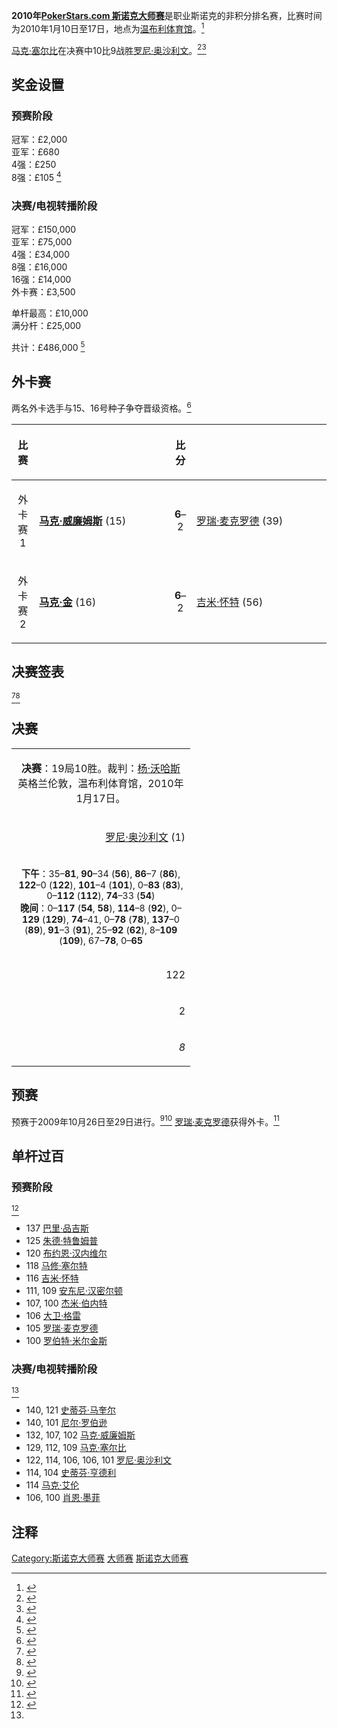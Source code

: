 {{noteTA
|G1=Snooker
}}
{{桌球大赛
|tournament_name=[[斯诺克大师赛|PokerStars.com 斯诺克大师赛]]
|dates=2010年1月10日-17日
|venue=[[温布利体育馆|温布利体育馆]]
|location=[[伦敦|伦敦]]
|country={{ENG}}
|organisation=[[世界台联|世界台联]]
|format=非积分排名赛
|Total prize fund=£486,000
|winners_share=£150,000
|highest_break=140 (x2)
|winner={{Flag icon|ENG}} [[马克·塞尔比|马克·塞尔比]]
|runner_up={{Flag icon|ENG}} [[罗尼·奥沙利文|罗尼·奥沙利文]]
|score=10–9
|previous=[[2009年斯诺克大师赛|2009]]
|next=[[2011年斯诺克大师赛|2011]]}}

'''2010年[[斯诺克大师赛|PokerStars.com 斯诺克大师赛]]'''是职业斯诺克的非积分排名赛，比赛时间为2010年1月10日至17日，地点为[[温布利体育馆|温布利体育馆]]。<ref>{{Cite web|url=http://www.telegraph.co.uk/sport/othersports/snooker/6941757/Masters-snooker-seals-sponsorship-deal.html|title=Masters snooker seals sponsorship deal|last=Garbett|first=Paul|date=2010-01-06|publisher=[[The_Daily_Telegraph|The Daily Telegraph]]|accessdate=2010-01-06|archive-date=2010-01-09|archive-url=https://web.archive.org/web/20100109131339/http://www.telegraph.co.uk/sport/othersports/snooker/6941757/Masters-snooker-seals-sponsorship-deal.html|dead-url=no}}</ref>

[[马克·塞尔比|马克·塞尔比]]在决赛中10比9战胜[[罗尼·奥沙利文|罗尼·奥沙利文]]。<ref>{{Cite web|url=http://www.worldsnooker.com/masters10_news-105436.htm?tid=148|title=Comeback King Selby Shocks Rocket|date=2010-01-18|publisher=[[World_Professional_Billiards_and_Snooker_Association|WPBSA]]|accessdate=2010-01-18|archive-date=2010-01-21|archive-url=https://web.archive.org/web/20100121143204/http://www.worldsnooker.com/masters10_news-105525.htm?tid=148|dead-url=no}}</ref><ref>{{Cite web|url=http://news.bbc.co.uk/sport2/hi/other_sports/snooker/8464301.stm|title=Selby shocks O'sullivan at Masters final|date=2010-01-18|work=BBC Sport|accessdate=2010-01-20|archive-date=2010-01-20|archive-url=https://web.archive.org/web/20100120081649/http://news.bbc.co.uk/sport2/hi/other_sports/snooker/8464301.stm|dead-url=no}}</ref>
{{TOC limit|4}}
{{Clear}}

==奖金设置==
===预赛阶段===
冠军：£2,000<br />
亚军：£680<br />
4强：£250<br />
8强：£105 <ref>{{Cite web|url=http://www.global-snooker.com/Masters-Snooker-Qualifying-2009-10.asp|title=2009–10 Masters Qualifying Event|publisher=Global Snooker|accessdate=2010-01-11|deadurl=yes|archiveurl=https://web.archive.org/web/20100113110615/http://www.global-snooker.com/Masters-Snooker-qualifying-2009-10.asp|archivedate=2010-01-13}}</ref>

===决赛/电视转播阶段===
{{Col-begin}}
{{Col-2}}
冠军：£150,000<br />
亚军：£75,000<br />
4强：£34,000<br />
8强：£16,000<br />
16强：£14,000<br />
外卡赛：£3,500

{{Col-2}}

单杆最高：£10,000<br />
满分杆：£25,000

共计：£486,000 <ref>{{Cite web|url=http://www.global-snooker.com/Pokerstars-Masters-2010-prize-fund.asp|title=Prize Fund|publisher=Global Snooker|accessdate=2010-01-18|deadurl=yes|archiveurl=https://web.archive.org/web/20100116224717/http://www.global-snooker.com/Pokerstars-Masters-2010-prize-fund.asp|archivedate=2010-01-16}}</ref>
{{Col-end}}

==外卡赛==
两名外卡选手与15、16号种子争夺晋级资格。<ref>{{Cite web|url=http://snookerscene.blogspot.com/2009/12/jungle-jimmy-gets-wembley-wildcard.html|title=Jungle Jimmy gets Wembley wildcard|date=2009-12-07|publisher=[http://snookerscene.blogspot.com Snooker Scene Blog]|accessdate=2010-01-06|archive-date=2011-01-10|archive-url=https://web.archive.org/web/20110110174027/http://snookerscene.blogspot.com/2009/12/jungle-jimmy-gets-wembley-wildcard.html|dead-url=no}}</ref>

{| class="wikitable" style="font-size: 90%; margin: 1em auto 1em auto;"
|-
! 比赛 
! width=200 |
! 比分
! width=200 |
|-
| align="center" | 外卡赛1
| {{Flag icon|WAL}} '''[[马克·威廉姆斯|马克·威廉姆斯]]''' (15)
| align="center" | '''6'''–2
| {{Flag icon|ENG}} [[罗瑞·麦克罗德|罗瑞·麦克罗德]] (39)
|-
| align="center" | 外卡赛2
| {{Flag icon|ENG}}  '''[[马克·金|马克·金]]''' (16)
| align="center" | '''6'''–2
| {{Flag icon|ENG}} [[吉米·怀特|吉米·怀特]] (56)
|}

==决赛签表==
{{16TeamBracket| RD1= 16强 <br />11局6胜
| RD2= 四分之一决赛<br />11局6胜
| RD3= 半决赛 <br />11局6胜
| RD4= 决赛 <br />19局10胜
| RD1-seed01=1
| RD1-team01={{nowrap|{{Flag icon|ENG}} '''[[罗尼·奥沙利文|罗尼·奥沙利文]]'''}}
| RD1-score01='''6'''
| RD1-seed02=9
| RD1-team02={{Flag icon|AUS}} [[尼尔·罗伯逊|尼尔·罗伯逊]]
| RD1-score02=4
| RD1-seed03=8
| RD1-team03={{Flag icon|HKG}} [[傅家俊|傅家俊]]
| RD1-score03=2
| RD1-seed04=14
| RD1-team04={{Flag icon|ENG}} '''[[彼得·艾伯顿|彼得·艾伯顿]]'''
| RD1-score04='''6'''
| RD1-seed05=5
| RD1-team05={{Flag icon|ENG}} [[阿利斯特·卡特|阿利斯特·卡特]]
| RD1-score05=3
| RD1-seed06=15
| RD1-team06={{Flag icon|WAL}} '''[[马克·威廉姆斯|马克·威廉姆斯]]'''
| RD1-score06='''6'''
| RD1-seed07=4
| RD1-team07={{Flag icon|ENG}} '''[[肖恩·墨菲|肖恩·墨菲]]'''
| RD1-score07='''6'''
| RD1-seed08=10
| RD1-team08={{Flag icon|SCO}} [[史蒂芬·亨德利|史蒂芬·亨德利]]
| RD1-score08=4
| RD1-seed09=3
| RD1-team09={{Flag icon|SCO}} '''[[史蒂芬·马奎尔|史蒂芬·马奎尔]]'''
| RD1-score09='''6'''
| RD1-seed10=16
| RD1-team10={{Flag icon|ENG}} [[马克·金|马克·金]]
| RD1-score10=3
| RD1-seed11=6
| RD1-team11={{Flag icon|WAL}} '''[[瑞恩·戴|瑞恩·戴]]'''
| RD1-score11='''6'''
| RD1-seed12=12
| RD1-team12={{Flag icon|ENG}} [[乔·佩里|乔·佩里]]
| RD1-score12=0
| RD1-seed13=7
| RD1-team13={{Flag icon|ENG}} '''[[马克·塞尔比|马克·塞尔比]]'''
| RD1-score13='''6'''
| RD1-seed14=13
| RD1-team14={{Flag icon|CHN}} [[丁俊晖|丁俊晖]]
| RD1-score14=1
| RD1-seed15=2
| RD1-team15={{Flag icon|SCO}} [[约翰·希金斯|约翰·希金斯]]
| RD1-score15=3
| RD1-seed16=11
| RD1-team16={{Flag icon|NIR}} '''[[马克·艾伦|马克·艾伦]]'''
| RD1-score16='''6'''
| RD2-seed01=1
| RD2-team01={{nowrap|{{Flag icon|ENG}} '''[[罗尼·奥沙利文|罗尼·奥沙利文]]'''}}
| RD2-score01='''6'''
| RD2-seed02=14
| RD2-team02={{Flag icon|ENG}} [[彼得·艾伯顿|彼得·艾伯顿]]
| RD2-score02=3
| RD2-seed03=15
| RD2-team03={{Flag icon|WAL}} '''[[马克·威廉姆斯|马克·威廉姆斯]]'''
| RD2-score03='''6'''
| RD2-seed04=4
| RD2-team04={{Flag icon|ENG}} [[肖恩·墨菲|肖恩·墨菲]]
| RD2-score04=4
| RD2-seed05=3
| RD2-team05={{Flag icon|SCO}} '''[[史蒂芬·马奎尔|史蒂芬·马奎尔]]'''
| RD2-score05='''6'''
| RD2-seed06=6
| RD2-team06={{Flag icon|WAL}} [[瑞恩·戴|瑞恩·戴]]
| RD2-score06=1
| RD2-seed07=7
| RD2-team07={{Flag icon|ENG}} '''[[马克·塞尔比|马克·塞尔比]]'''
| RD2-score07='''6'''
| RD2-seed08=11
| RD2-team08={{Flag icon|NIR}} [[马克·艾伦|马克·艾伦]]
| RD2-score08=5
| RD3-seed01=1
| RD3-team01={{nowrap|{{Flag icon|ENG}} '''[[罗尼·奥沙利文|罗尼·奥沙利文]]'''}}
| RD3-score01='''6'''
| RD3-seed02=15
| RD3-team02={{Flag icon|WAL}} [[马克·威廉姆斯|马克·威廉姆斯]]
| RD3-score02=5
| RD3-seed03=3
| RD3-team03={{Flag icon|SCO}} [[史蒂芬·马奎尔|史蒂芬·马奎尔]]
| RD3-score03=3
| RD3-seed04=7
| RD3-team04={{Flag icon|ENG}} '''[[马克·塞尔比|马克·塞尔比]]'''
| RD3-score04='''6'''
| RD4-seed01=1
| RD4-team01={{nowrap|{{Flag icon|ENG}} [[罗尼·奥沙利文|罗尼·奥沙利文]]}}
| RD4-score01=9
| RD4-seed02=7
| RD4-team02={{Flag icon|ENG}} '''[[马克·塞尔比|马克·塞尔比]]'''
| RD4-score02='''10'''
}}

<ref name="gs me r">{{Cite web|url=http://www.global-snooker.com/Masters-2010-Schedule.asp|title=Main Event (Results)|publisher=[http://www.global-snooker.com Global Snooker]|accessdate=2010-01-06|deadurl=yes|archiveurl=https://web.archive.org/web/20100113110523/http://www.global-snooker.com/Masters-2010-Schedule.asp|archivedate=2010-01-13}}</ref><ref>{{Cite web|url=http://www.worldsnooker.com/masters10_draw.htm?tid=148|title=Main Event (Draw)|publisher=[[World_Professional_Billiards_and_Snooker_Association|WPBSA]]|accessdate=2010-01-06|archive-date=2009-12-23|archive-url=https://web.archive.org/web/20091223023332/http://www.worldsnooker.com/masters10_draw.htm?tid=148|dead-url=no}}</ref>

==决赛==
{| class="wikitable" style="font-size: 95%; margin: 1em auto 1em auto;"
|-
| colspan="3" align="center" bgcolor="#ffd700" | '''决赛'''：19局10胜。裁判：[[杨·沃哈斯|杨·沃哈斯]]<br />英格兰伦敦，温布利体育馆，2010年1月17日。
|-
| width = "270" align="right" | [[罗尼·奥沙利文|罗尼·奥沙利文]] (1)<br />{{ENG}}
| width = "100" align="center" | 9–'''10'''
| width = "270" align="left"| '''[[马克·塞尔比|马克·塞尔比]]''' (7) <br />{{ENG}}
|-
| colspan="3" align="center" style="font-size: 90%" | '''下午'''：35–'''81''', '''90'''–34 ('''56'''), '''86'''–7 ('''86'''), '''122'''–0 ('''122'''), '''101'''–4 ('''101'''), 0–'''83''' ('''83'''), 0–'''112''' ('''112'''), '''74'''–33 ('''54''')<br />'''晚间'''：0–'''117''' ('''54''', '''58'''), '''114'''–8 ('''92'''), 0–'''129''' ('''129'''), '''74'''–41, 0–'''78''' ('''78'''), '''137'''–0 ('''89'''), '''91'''–3 ('''91'''), 25–'''92''' ('''62'''), 8–'''109''' ('''109'''), 67–'''78''', 0–'''65'''
|-
| align="right" | 122
| align="center" | 单杆最高
| '''129'''
|-
| align="right" | 2
| align="center" | 单杆过百
| '''3'''
|-
| align="right" | ''8''
| align="center" | 单杆50+
| ''8''
|}

==预赛==
预赛于2009年10月26日至29日进行。<ref>{{Cite web|url=http://www.global-snooker.com/Masters-Snooker-Qualifying-2009-schedule.asp|title=Qualifying (Results)|publisher=Global Snooker|accessdate=2010-01-06|deadurl=yes|archiveurl=https://web.archive.org/web/20100102113256/http://www.global-snooker.com/Masters-Snooker-qualifying-2009-schedule.asp|archivedate=2010-01-02}}</ref><ref>{{Cite web|url=http://www.worldsnooker.com/masters10_Qualifying_draw.htm?tid=147|title=Qualifying (Draw)|publisher=[[World_Professional_Billiards_and_Snooker_Association|WPBSA]]|accessdate=2010-01-06|archive-date=2009-10-26|archive-url=https://web.archive.org/web/20091026143454/http://www.worldsnooker.com/masters10_qualifying_draw.htm?tid=147|dead-url=no}}</ref> [[罗瑞·麦克罗德|罗瑞·麦克罗德]]获得外卡。<ref>{{Cite web|url=http://www.sportinglife.com/snooker/news/story_get.cgi?STORY_NAME=snooker/09/10/29/manual_210731.html|title=McLeod ready for Masters debut|publisher=[[Sporting_Life_(newspaper)|Sporting Life]]|accessdate=2010-01-06|archiveurl=https://web.archive.org/web/20110605032744/http://www.sportinglife.com/snooker/news/story_get.cgi?STORY_NAME=snooker%2F09%2F10%2F29%2Fmanual_210731.html|archivedate=2011-06-05|deadurl=yes}}</ref>

{{48TeamBracket|
| RD1=第1轮<br />7局4胜
| RD2=第2轮<br />9局5胜
| RD3=第3轮<br />9局5胜
| RD4=第4轮<br />9局5胜
| RD5=半决赛<br />9局5胜
| RD6=决赛<br />11局6胜
| RD1-seed01={{Flag icon|ENG}}
| RD1-team01=[[马修·塞尔特|马修·塞尔特]]
| RD1-score01=3
| RD1-seed02={{Flag icon|ENG}}
| RD1-team02='''[[本·伍勒斯登|本·伍勒斯登]]'''
| RD1-score02='''4'''
| RD1-seed03={{Flag icon|CHN}}
| RD1-team03='''[[刘菘|刘菘]]'''
| RD1-score03='''4'''
| RD1-seed04={{Flag icon|ENG}}
| RD1-team04=[[萨姆·拜耳德|萨姆·拜耳德]]
| RD1-score04=2
| RD1-seed05={{Flag icon|ENG}}
| RD1-team05='''[[马丁·戈尔德|马丁·戈尔德]]'''
| RD1-score05='''4'''
| RD1-seed06={{Flag icon|ENG}}
| RD1-team06=[[克里斯·诺布里|克里斯·诺布里]]
| RD1-score06=3
| RD1-seed07={{Flag icon|IRL}}
| RD1-team07=[[肯·达赫迪|肯·达赫迪]]
| RD1-score07=2
| RD1-seed08={{Flag icon|WAL}}
| RD1-team08='''[[迈克尔·怀特|迈克尔·怀特]]'''
| RD1-score08='''4'''
| RD1-seed09={{Flag icon|THA}}
| RD1-team09=[[阿塔西·马希蒂|阿塔西·马希蒂]]
| RD1-score09=1
| RD1-seed10={{Flag icon|ENG}}
| RD1-team10='''[[大卫·格雷|大卫·格雷]]'''
| RD1-score10='''4'''
| RD1-seed11={{Flag icon|ENG}}
| RD1-team11='''[[吉米·怀特|吉米·怀特]]'''
| RD1-score11='''4'''
| RD1-seed12={{Flag icon|ENG}}
| RD1-team12=[[安德鲁·诺曼|安德鲁·诺曼]]
| RD1-score12=1
| RD1-seed13={{Flag icon|WAL}}
| RD1-team13='''[[丹尼·威尔斯|丹尼·威尔斯]]'''
| RD1-score13='''4'''
| RD1-seed14={{Flag icon|ENG}}
| RD1-team14=[[吉米·罗伯逊|吉米·罗伯逊]]
| RD1-score14=1
| RD1-seed15={{Flag icon|ENG}}
| RD1-team15=[[李·佩奇|李·佩奇]]
| RD1-score15=2
| RD1-seed16={{Flag icon|BEL}}
| RD1-team16='''[[布约恩·汉内维尔|布约恩·汉内维尔]]'''
| RD1-score16='''4'''
| RD1-seed17={{Flag icon|ENG}}
| RD1-team17=[[戴维·吉尔伯特|戴维·吉尔伯特]]
| RD1-score17=1
| RD1-seed18={{Flag icon|CHN}}
| RD1-team18='''[[张安达|张安达]]'''
| RD1-score18='''4'''
| RD1-seed19={{Flag icon|ENG}}
| RD1-team19='''[[安德鲁·希金森|安德鲁·希金森]]'''
| RD1-score19='''4'''
| RD1-seed20={{Flag icon|THA}}
| RD1-team20=[[诺帕多·桑尼尔|诺帕多·桑尼尔]]
| RD1-score20=1
| RD1-seed21={{Flag icon|ENG}}
| RD1-team21='''[[西蒙·贝德福德|西蒙·贝德福德]]'''
| RD1-score21='''4'''
| RD1-seed22={{Flag icon|ENG}}
| RD1-team22=[[克雷格·斯台曼|克雷格·斯台曼]]
| RD1-score22=1
| RD1-seed23={{Flag icon|ENG}}
| RD1-team23=[[马克·乔伊斯|马克·乔伊斯]]
| RD1-score23=1
| RD1-seed24={{Flag icon|THA}}
| RD1-team24='''[[詹姆斯·瓦塔纳|詹姆斯·瓦塔纳]]'''
| RD1-score24='''4'''
| RD1-seed25={{Flag icon|ENG}}
| RD1-team25=[[汤姆·福特|汤姆·福特]]
| RD1-score25=w/d
| RD1-seed26={{Flag icon|ENG}}
| RD1-team26='''[[乔·乔吉亚|乔·乔吉亚]]'''
| RD1-score26='''w/o'''
| RD1-seed27={{Flag icon|ENG}}
| RD1-team27='''[[马修·考奇|马修·考奇]]'''
| RD1-score27='''4'''
| RD1-seed28={{Flag icon|IRE}}
| RD1-team28={{Nowrap|[[布雷登·奥多诺戈|布雷登·奥多诺戈]]}}
| RD1-score28=2
| RD1-seed29={{Flag icon|ENG}}
| RD1-team29='''[[罗伯特·米尔金斯|罗伯特·米尔金斯]]'''
| RD1-score29='''4'''
| RD1-seed30={{Flag icon|ENG}}
| RD1-team30=[[大卫·霍根|大卫·霍根]]
| RD1-score30=2
| RD1-seed31={{Flag icon|ENG}}
| RD1-team31='''[[巴里·品吉斯|巴里·品吉斯]]'''
| RD1-score31='''4'''
| RD1-seed32={{Flag icon|NIR}}
| RD1-team32=[[乔丹·布朗|乔丹·布朗]]
| RD1-score32=2
| RD2-seed01={{Flag icon|ENG}}
| RD2-team01=[[巴里·霍金斯|巴里·霍金斯]]
| RD2-score01=1
| RD2-seed02={{Flag icon|ENG}}
| RD2-team02='''[[本·伍勒斯登|本·伍勒斯登]]'''
| RD2-score02='''5'''
| RD2-seed03={{Flag icon|IRL}}
| RD2-team03=[[费加尔·奥布莱恩|费加尔·奥布莱恩]]
| RD2-score03=4
| RD2-seed04={{Flag icon|CHN}}
| RD2-team04='''[[刘菘|刘菘]]'''
| RD2-score04='''5'''
| RD2-seed05={{Flag icon|NIR}}
| RD2-team05=[[杰拉德·格林|杰拉德·格林]]
| RD2-score05=3
| RD2-seed06={{Flag icon|ENG}}
| RD2-team06='''[[马丁·戈尔德|马丁·戈尔德]]'''
| RD2-score06='''5'''
| RD2-seed07={{Flag icon|ENG}}
| RD2-team07='''[[迈克尔·霍尔特|迈克尔·霍尔特]]'''
| RD2-score07='''5'''
| RD2-seed08={{Flag icon|WAL}}
| RD2-team08=[[迈克尔·怀特|迈克尔·怀特]]
| RD2-score08=3
| RD2-seed09={{Flag icon|ENG}}
| RD2-team09=[[史蒂芬·李|史蒂芬·李]]
| RD2-score09=3
| RD2-seed10={{Flag icon|ENG}}
| RD2-team10='''[[大卫·格雷|大卫·格雷]]'''
| RD2-score10='''5'''
| RD2-seed11={{Flag icon|ENG}}
| RD2-team11=[[伊恩·麦克洛克|伊恩·麦克洛克]]
| RD2-score11=3
| RD2-seed12={{Flag icon|ENG}}
| RD2-team12='''[[吉米·怀特|吉米·怀特]]'''
| RD2-score12='''5'''
| RD2-seed13={{Flag icon|ENG}}
| RD2-team13='''[[罗瑞·麦克罗德|罗瑞·麦克罗德]]'''
| RD2-score13='''5'''
| RD2-seed14={{Flag icon|WAL}}
| RD2-team14=[[丹尼·威尔斯|丹尼·威尔斯]]
| RD2-score14=0
| RD2-seed15={{Flag icon|ENG}}
| RD2-team15='''[[里奇·沃登|里奇·沃登]]'''
| RD2-score15='''5'''
| RD2-seed16={{Flag icon|BEL}}
| RD2-team16=[[布约恩·汉内维尔|布约恩·汉内维尔]]
| RD2-score16=0
| RD2-seed17={{Flag icon|ENG}}
| RD2-team17=[[戴维·哈罗德|戴维·哈罗德]]
| RD2-score17=2
| RD2-seed18={{Flag icon|CHN}}
| RD2-team18='''[[张安达|张安达]]'''
| RD2-score18='''5'''
| RD2-seed19={{Flag icon|ENG}}
| RD2-team19=[[朱德·特鲁姆普|朱德·特鲁姆普]]
| RD2-score19=1
| RD2-seed20={{Flag icon|ENG}}
| RD2-team20={{Nowrap|'''[[安德鲁·希金森|安德鲁·希金森]]'''}}
| RD2-score20='''5'''
| RD2-seed21={{Flag icon|WAL}}
| RD2-team21='''[[马修·史蒂文斯|马修·史蒂文斯]]'''
| RD2-score21='''5'''
| RD2-seed22={{Flag icon|ENG}}
| RD2-team22=[[西蒙·贝德福德|西蒙·贝德福德]]
| RD2-score22=2
| RD2-seed23={{Flag icon|ENG}}
| RD2-team23=[[斯图尔特·宾汉姆|斯图尔特·宾汉姆]]
| RD2-score23=4
| RD2-seed24={{Flag icon|THA}}
| RD2-team24='''[[詹姆斯·瓦塔纳|詹姆斯·瓦塔纳]]'''
| RD2-score24='''5'''
| RD2-seed25={{Flag icon|NIR}}
| RD2-team25=[[乔·斯维尔|乔·斯维尔]]
| RD2-score25=2
| RD2-seed26={{Flag icon|ENG}}
| RD2-team26='''[[乔·乔吉亚|乔·乔吉亚]]'''
| RD2-score26='''5'''
| RD2-seed27={{Flag icon|ENG}}
| RD2-team27='''[[安东尼·汉密尔顿|安东尼·汉密尔顿]]'''
| RD2-score27='''5'''
| RD2-seed28={{Flag icon|ENG}}
| RD2-team28=[[马修·考奇|马修·考奇]]
| RD2-score28=0
| RD2-seed29={{Flag icon|SCO}}
| RD2-team29=[[杰米·伯内特|杰米·伯内特]]
| RD2-score29=3
| RD2-seed30={{Flag icon|ENG}}
| RD2-team30='''[[罗伯特·米尔金斯|罗伯特·米尔金斯]]'''
| RD2-score30='''5'''
| RD2-seed31={{Flag icon|ENG}}
| RD2-team31=[[杰米·柯普|杰米·柯普]]
| RD2-score31=2
| RD2-seed32={{Flag icon|ENG}}
| RD2-team32='''[[巴里·品吉斯|巴里·品吉斯]]'''
| RD2-score32='''5'''
| RD3-seed01={{Flag icon|ENG}}
| RD3-team01='''[[本·伍勒斯登|本·伍勒斯登]]'''
| RD3-score01='''5'''
| RD3-seed02={{Flag icon|CHN}}
| RD3-team02=[[刘菘|刘菘]]
| RD3-score02=1
| RD3-seed03={{Flag icon|ENG}}
| RD3-team03=[[马丁·戈尔德|马丁·戈尔德]]
| RD3-score03=4
| RD3-seed04={{Flag icon|ENG}}
| RD3-team04='''[[迈克尔·霍尔特|迈克尔·霍尔特]]'''
| RD3-score04='''5'''
| RD3-seed05={{Flag icon|ENG}}
| RD3-team05='''[[大卫·格雷|大卫·格雷]]'''
| RD3-score05='''5'''
| RD3-seed06={{Flag icon|ENG}}
| RD3-team06=[[吉米·怀特|吉米·怀特]]
| RD3-score06=4
| RD3-seed07={{Flag icon|ENG}}
| RD3-team07='''[[罗瑞·麦克罗德|罗瑞·麦克罗德]]'''
| RD3-score07='''5'''
| RD3-seed08={{Flag icon|ENG}}
| RD3-team08=[[里奇·沃登|里奇·沃登]]
| RD3-score08=2
| RD3-seed09={{Flag icon|CHN}}
| RD3-team09=[[张安达|张安达]]
| RD3-score09=3
| RD3-seed10={{Flag icon|ENG}}
| RD3-team10={{Nowrap|'''[[安德鲁·希金森|安德鲁·希金森]]'''}}
| RD3-score10='''5'''
| RD3-seed11={{Flag icon|WAL}}
| RD3-team11='''[[马修·史蒂文斯|马修·史蒂文斯]]'''
| RD3-score11='''5'''
| RD3-seed12={{Flag icon|THA}}
| RD3-team12=[[詹姆斯·瓦塔纳|詹姆斯·瓦塔纳]]
| RD3-score12=3
| RD3-seed13={{Flag icon|ENG}}
| RD3-team13=[[乔·乔吉亚|乔·乔吉亚]]
| RD3-score13=1
| RD3-seed14={{Flag icon|ENG}}
| RD3-team14='''[[安东尼·汉密尔顿|安东尼·汉密尔顿]]'''
| RD3-score14='''5'''
| RD3-seed15={{Flag icon|ENG}}
| RD3-team15=[[罗伯特·米尔金斯|罗伯特·米尔金斯]]
| RD3-score15=4
| RD3-seed16={{Flag icon|ENG}}
| RD3-team16='''[[巴里·品吉斯|巴里·品吉斯]]'''
| RD3-score16='''5'''
| RD4-seed01={{Flag icon|ENG}}
| RD4-team01='''[[本·伍勒斯登|本·伍勒斯登]]'''
| RD4-score01='''5'''
| RD4-seed02={{Flag icon|ENG}}
| RD4-team02=[[迈克尔·霍尔特|迈克尔·霍尔特]]
| RD4-score02=3
| RD4-seed03={{Flag icon|ENG}}
| RD4-team03=[[大卫·格雷|大卫·格雷]]
| RD4-score03=2
| RD4-seed04={{Flag icon|ENG}}
| RD4-team04='''[[罗瑞·麦克罗德|罗瑞·麦克罗德]]'''
| RD4-score04='''5'''
| RD4-seed05={{Flag icon|ENG}}
| RD4-team05={{Nowrap|'''[[安德鲁·希金森|安德鲁·希金森]]'''}}
| RD4-score05='''5'''
| RD4-seed06={{Flag icon|WAL}}
| RD4-team06=[[马修·史蒂文斯|马修·史蒂文斯]]
| RD4-score06=1
| RD4-seed07={{Flag icon|ENG}}
| RD4-team07='''[[安东尼·汉密尔顿|安东尼·汉密尔顿]]'''
| RD4-score07='''5'''
| RD4-seed08={{Flag icon|ENG}}
| RD4-team08=[[巴里·品吉斯|巴里·品吉斯]]
| RD4-score08=0
| RD5-seed01={{Flag icon|ENG}}
| RD5-team01=[[本·伍勒斯登|本·伍勒斯登]]
| RD5-score01=1
| RD5-seed02={{Flag icon|ENG}}
| RD5-team02='''[[罗瑞·麦克罗德|罗瑞·麦克罗德]]'''
| RD5-score02='''5'''
| RD5-seed03={{Flag icon|ENG}}
| RD5-team03={{Nowrap|'''[[安德鲁·希金森|安德鲁·希金森]]'''}}
| RD5-score03='''5'''
| RD5-seed04={{Flag icon|ENG}}
| RD5-team04=[[安东尼·汉密尔顿|安东尼·汉密尔顿]]
| RD5-score04=3
| RD6-seed01={{Flag icon|ENG}}
| RD6-team01='''[[罗瑞·麦克罗德|罗瑞·麦克罗德]]'''
| RD6-score01='''6'''
| RD6-seed02={{Flag icon|ENG}}
| RD6-team02={{Nowrap|[[安德鲁·希金森|安德鲁·希金森]]}}
| RD6-score02=1
}}

==单杆过百==
{{Col-begin}}
{{Col-2}}

===预赛阶段===
<ref>{{Cite web|url=http://www.global-snooker.com/Masters-Snooker-qualifer-centuries.asp|title=单杆过百 (预赛)|publisher=Global Snooker|accessdate=2010-01-06|deadurl=yes|archiveurl=https://web.archive.org/web/20110705070132/http://www.global-snooker.com/Masters-Snooker-qualifer-centuries.asp|archivedate=2011-07-05}}</ref>
* 137 [[巴里·品吉斯|巴里·品吉斯]]
* 125 [[朱德·特鲁姆普|朱德·特鲁姆普]]
* 120 [[布约恩·汉内维尔|布约恩·汉内维尔]]
* 118 [[马修·塞尔特|马修·塞尔特]]
* 116 [[吉米·怀特|吉米·怀特]]
* 111, 109 [[安东尼·汉密尔顿|安东尼·汉密尔顿]]
* 107, 100 [[杰米·伯内特|杰米·伯内特]]
* 106 [[大卫·格雷|大卫·格雷]]
* 105 [[罗瑞·麦克罗德|罗瑞·麦克罗德]]
* 100 [[罗伯特·米尔金斯|罗伯特·米尔金斯]]
{{Col-2}}

===决赛/电视转播阶段===
<ref name="gs me r"/>
* 140, 121 [[史蒂芬·马奎尔|史蒂芬·马奎尔]]
* 140, 101 [[尼尔·罗伯逊|尼尔·罗伯逊]]
* 132, 107, 102 [[马克·威廉姆斯|马克·威廉姆斯]]
* 129, 112, 109 [[马克·塞尔比|马克·塞尔比]]
* 122, 114, 106, 106, 101 [[罗尼·奥沙利文|罗尼·奥沙利文]]
* 114, 104 [[史蒂芬·亨德利|史蒂芬·亨德利]]
* 114 [[马克·艾伦|马克·艾伦]]
* 106, 100 [[肖恩·墨菲|肖恩·墨菲]]
{{Col-end}}

==注释==
{{Reflist}}

{{Snooker season 2009/2010}}
{{Masters (snooker)}}
[[Category:斯诺克大师赛|Category:斯诺克大师赛]]
[[Category:2010年斯诺克|大师赛]]
[[Category:2010年伦敦|斯诺克大师赛]]